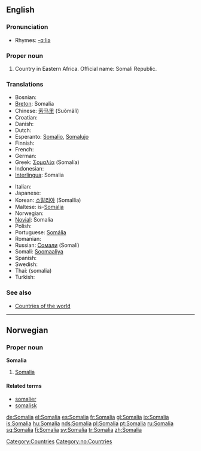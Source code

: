 ==English==
{{wikipedia}}

===Pronunciation===
*Rhymes: [[Rhymes:English:-ɑːliə|-ɑːliə]]

===Proper noun===
{{en-proper noun}}

# Country in Eastern Africa. Official name: Somali Republic.

===Translations===
{{rfc-level|Translations at L3+ (AutoFormat would have corrected level of Translations)}}
{{top}}
*Bosnian: {{t-|bs|Somalija|f}}
*[[Breton]]: Somalia
*Chinese: [[索马里]] (Suǒmǎlǐ)
*Croatian: {{t-|hr|Somalija|f}}
* Danish: {{t-|da|Somalia}}
* Dutch: {{t+|nl|Somalië}}
*Esperanto: [[Somalio]], [[Somalujo]]
* Finnish: {{t+|fi|Somalia}}
* French: {{t+|fr|Somalie|f}}
* German: {{t+|de|Somalia}}
*Greek: [[Σομαλία]] (Somalía) {{f}}
* Indonesian: {{t-|id|Somalia|xs=Indonesian}}
*[[Interlingua]]: Somalia
{{mid}}
* Italian: {{t-|it|Somalia|f}}
* Japanese: {{t+|ja|ソマリア|tr=Somaria}}
*Korean: [[소말리아]] (Somallia)
*Maltese: is-[[Somalja]]
* Norwegian: {{t-|no|Somalia}}
*[[Novial]]: Somalia
* Polish: {{t+|pl|Somalia|f}}
*Portuguese: [[Somália]]
* Romanian: {{t-|ro|Somalia|f}}
*Russian: [[Сомали]] (Somalí)
*Somali: [[Soomaaliya]]
* Spanish: {{t+|es|Somalia|f}}
* Swedish: {{t+|sv|Somalia}}
*Thai: {{THchar|[[โซมาเลีย]]}} (somalia)
* Turkish: {{t+|tr|Somali}}
{{bottom}}

===See also===
* [[Countries of the world]]

[[Category:Countries]]

----

==Norwegian==

===Proper noun===
'''Somalia'''

# [[#English|Somalia]]

====Related terms====
*[[somalier]]
*[[somalisk]]

[[Category:no:Countries]]

[[de:Somalia]]
[[el:Somalia]]
[[es:Somalia]]
[[fr:Somalia]]
[[gl:Somalia]]
[[io:Somalia]]
[[is:Somalia]]
[[hu:Somalia]]
[[nds:Somalia]]
[[pl:Somalia]]
[[pt:Somalia]]
[[ru:Somalia]]
[[sq:Somalia]]
[[fi:Somalia]]
[[sv:Somalia]]
[[tr:Somalia]]
[[zh:Somalia]]